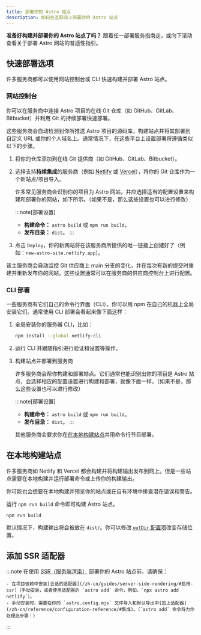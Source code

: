 ```yaml
---
title: 部署你的 Astro 站点
description: 如何在互联网上部署你的 Astro 站点
---
```


**准备好构建并部署你的 Astro 站点了吗？** 跟着任一部署服务指南走，或向下滚动查看关于部署 Astro 网站的普适性指引。

<DeployGuidesNav />

## 快速部署选项

许多服务商都可以使用网站控制台或 CLI 快速构建并部署 Astro 站点。

### 网站控制台

你可以在服务商中连接 Astro 项目的在线 Git 仓库（如 GitHub、GitLab、Bitbucket）并利用 Git 的持续部署快速部署。

这些服务商会自动检测到你所推送 Astro 项目的源码库，构建站点并将其部署到自定义 URL 或你的个人域名上。通常情况下，在这些平台上设置部署将遵循类似以下的步骤。

1. 将你的仓库添加到在线 Git 提供商（如 GitHub、GitLab、Bitbucket）。

1. 选择支持**持续集成**的服务商（例如 [Netlify](/zh-cn/guides/deploy/netlify/) 或 [Vercel](/zh-cn/guides/deploy/vercel/)），将你的 Git 仓库作为一个新站点/项目导入。

    许多常见服务商会识别你的项目为 Astro 网站，并应选择适当的配置设置来构建和部署你的网站，如下所示。（如果不是，那么这些设置也可以进行修改）

    :::note[部署设置]
    - **构建命令：** `astro build` 或 `npm run build`。
    - **发布目录：** `dist`。
    :::

1. 点击 `Deploy`，你的新网站将在该服务商所提供的唯一链接上创建好了（例如：`new-astro-site.netlify.app`）。


该主服务商会自动监控 Git 供应商上 main 分支的变化，并在每次有新的提交时重建并重新发布你的网站。这些设置通常可以在服务商的供应商控制台上进行配置。

### CLI 部署

一些服务商有它们自己的命令行界面（CLI），你可以用 npm 在自己的机器上全局安装它们。通常使用 CLI 部署会看起来像下面这样：

1. 全局安装你的服务器 CLI，比如：

    ```bash
    npm install --global netlify-cli
    ```

1. 运行 CLI 并跟随指引进行验证和设置等操作。

1. 构建站点并部署到服务商

    许多服务商会帮你构建和部署站点。它们通常也能识别出你的项目是 Astro 站点，会选择相应的配置设置进行构建和部署，就像下面一样。（如果不是，那么这些设置也可以进行修改）

    :::note[部署设置]
    - **构建命令：** `astro build` 或 `npm run build`。
    - **发布目录：** `dist`。
    :::


    其他服务商会要求你在[在本地构建站点](#在本地构建站点)并用命令行节目部署。

## 在本地构建站点

许多服务商如 Netlify 和 Vercel 都会构建并将构建输出发布到网上。但是一些站点需要在本地构建并运行部署命令或上传你的构建输出。

你可能也会想要在本地构建并预览你的站点或在自有环境中排查潜在错误和警告。

运行 `npm run build` 命令即可构建 Astro 站点。

```bash
npm run build
```

默认情况下，构建输出将会被放在 `dist/`。你可以修改 [`outDir` 配置项](/zh-cn/reference/configuration-reference/#outdir)改变存储位置。

## 添加 SSR 适配器

:::note
在使用 [SSR（服务端渲染）](/zh-cn/guides/server-side-rendering/) 部署你的 Astro 站点前，请确保：

    - 在项目依赖中安装[合适的适配器](/zh-cn/guides/server-side-rendering/#启用-ssr)（手动安装，或者使用适配器的 `astro add` 命令，例如，`npx astro add netlify`）。
    - 手动安装时，需要在你的 `astro.config.mjs` 文件导入和默认导出中[加上适配器](/zh-cn/reference/configuration-reference/#集成)。（`astro add` 命令将为你处理此步骤！）
:::
